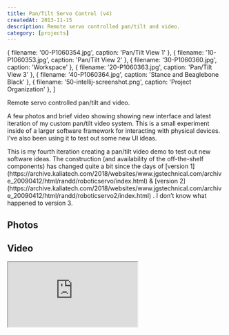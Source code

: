 ```yaml
---
title: Pan/Tilt Servo Control (v4)
createdAt: 2013-11-15
description: Remote servo controlled pan/tilt and video.
category: [projects]
---
```


  { filename: '00-P1060354.jpg', caption: 'Pan/Tilt View 1' },
  { filename: '10-P1060353.jpg', caption: 'Pan/Tilt View 2' },
  { filename: '30-P1060360.jpg', caption: 'Workspace' },
  { filename: '20-P1060363.jpg', caption: 'Pan/Tilt View 3' },
  { filename: '40-P1060364.jpg', caption: 'Stance and Beaglebone Black' },
  { filename: '50-intellij-screenshot.png', caption: 'Project Organization' },
]


<p class="lead">Remote servo controlled pan/tilt and video.</p>
<p>
  A few photos and brief video showing showing new interface and latest iteration of my custom
  pan/tilt video system. This is a small experiment inside of a larger software framework for
  interacting with physical devices. I’ve also been using it to test out some new UI ideas.
</p>
<p>
  This is my fourth iteration creating a pan/tilt video demo to test out new software ideas. The
  construction (and availability of the off-the-shelf components) has changed quite a bit since the
  days of [version
  1](https://archive.kaliatech.com/2018/websites/www.jgstechnical.com/archive_20090412/html/randd/roboticservo/index.html)
  & [version
  2](https://archive.kaliatech.com/2018/websites/www.jgstechnical.com/archive_20090412/html/randd/roboticservo2/index.html)
  . I don’t know what happened to version 3.
</p>

<h2>Photos</h2>
<BlogPhotosRemote
  name="Pan/Tilt v4"
  showName={false}
  photosPath={'/Blog/2013/pantilt-v4'}
  photoMetas={photoMetas}
/>

<h2>Video</h2>

<div class="video-responsive">
  <iframe allowFullScreen src="https://www.youtube.com/embed/TxmF578vKdI?feature=oembed"></iframe>
</div>
